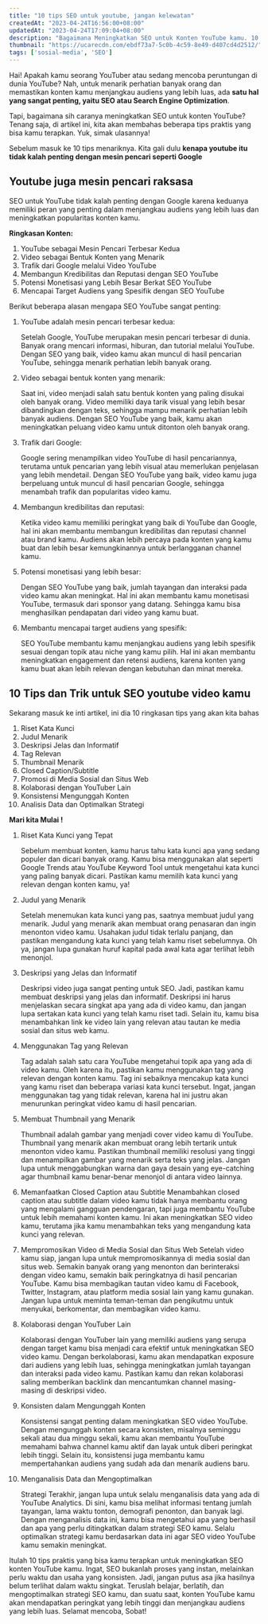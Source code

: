 ```yaml
---
title: "10 tips SEO untuk youtube, jangan kelewatan"
createdAt: "2023-04-24T16:56:00+08:00"
updatedAt: "2023-04-24T17:09:04+08:00"
description: "Bagaimana Meningkatkan SEO untuk Konten YouTube kamu. 10 tips praktis yang bisa kamu terapkan untuk meningkatkan SEO konten YouTube kamu"
thumbnail: "https://ucarecdn.com/ebdf73a7-5c0b-4c59-8e49-d407cd4d2512/"
tags: ['sosial-media', 'SEO']
---
```

Hai! Apakah kamu seorang YouTuber atau sedang mencoba peruntungan di dunia YouTube? Nah, untuk menarik perhatian banyak orang dan memastikan konten kamu menjangkau audiens yang lebih luas, ada **satu hal yang sangat penting, yaitu SEO atau Search Engine Optimization**.

Tapi, bagaimana sih caranya meningkatkan SEO untuk konten YouTube? Tenang saja, di artikel ini, kita akan membahas beberapa tips praktis yang bisa kamu terapkan. Yuk, simak ulasannya!

Sebelum masuk ke 10 tips menariknya. Kita gali dulu **kenapa youtube itu tidak kalah penting dengan mesin pencari seperti Google**

## Youtube juga mesin pencari raksasa

SEO untuk YouTube tidak kalah penting dengan Google karena keduanya memiliki peran yang penting dalam menjangkau audiens yang lebih luas dan meningkatkan popularitas konten kamu.

**Ringkasan Konten:**

1. YouTube sebagai Mesin Pencari Terbesar Kedua
2. Video sebagai Bentuk Konten yang Menarik
3. Trafik dari Google melalui Video YouTube
4. Membangun Kredibilitas dan Reputasi dengan SEO YouTube
5. Potensi Monetisasi yang Lebih Besar Berkat SEO YouTube
6. Mencapai Target Audiens yang Spesifik dengan SEO YouTube

Berikut beberapa alasan mengapa SEO YouTube sangat penting:

1. YouTube adalah mesin pencari terbesar kedua:

   Setelah Google, YouTube merupakan mesin pencari terbesar di dunia. Banyak orang mencari informasi, hiburan, dan tutorial melalui YouTube. Dengan SEO yang baik, video kamu akan muncul di hasil pencarian YouTube, sehingga menarik perhatian lebih banyak orang.
2. Video sebagai bentuk konten yang menarik:

   Saat ini, video menjadi salah satu bentuk konten yang paling disukai oleh banyak orang. Video memiliki daya tarik visual yang lebih besar dibandingkan dengan teks, sehingga mampu menarik perhatian lebih banyak audiens. Dengan SEO YouTube yang baik, kamu akan meningkatkan peluang video kamu untuk ditonton oleh banyak orang.
3. Trafik dari Google:

   Google sering menampilkan video YouTube di hasil pencariannya, terutama untuk pencarian yang lebih visual atau memerlukan penjelasan yang lebih mendetail. Dengan SEO YouTube yang baik, video kamu juga berpeluang untuk muncul di hasil pencarian Google, sehingga menambah trafik dan popularitas video kamu.
4. Membangun kredibilitas dan reputasi:

   Ketika video kamu memiliki peringkat yang baik di YouTube dan Google, hal ini akan membantu membangun kredibilitas dan reputasi channel atau brand kamu. Audiens akan lebih percaya pada konten yang kamu buat dan lebih besar kemungkinannya untuk berlangganan channel kamu.
5. Potensi monetisasi yang lebih besar:

   Dengan SEO YouTube yang baik, jumlah tayangan dan interaksi pada video kamu akan meningkat. Hal ini akan membantu kamu monetisasi YouTube, termasuk dari sponsor yang datang. Sehingga kamu bisa menghasilkan pendapatan dari video yang kamu buat.
6. Membantu mencapai target audiens yang spesifik:

   SEO YouTube membantu kamu menjangkau audiens yang lebih spesifik sesuai dengan topik atau niche yang kamu pilih. Hal ini akan membantu meningkatkan engagement dan retensi audiens, karena konten yang kamu buat akan lebih relevan dengan kebutuhan dan minat mereka.

<Media src="https://ucarecdn.com/b35958f9-7f24-4aec-bc91-4d176cc74f58/" text="ilustrasi 10 tips seo untuk youtube jangan kelewatan" />

## 10 Tips dan Trik untuk SEO youtube video kamu

Sekarang masuk ke inti artikel, ini dia 10 ringkasan tips yang akan kita bahas

01. Riset Kata Kunci
02. Judul Menarik
03. Deskripsi Jelas dan Informatif
04. Tag Relevan
05. Thumbnail Menarik
06. Closed Caption/Subtitle
07. Promosi di Media Sosial dan Situs Web
08. Kolaborasi dengan YouTuber Lain
09. Konsistensi Mengunggah Konten
10. Analisis Data dan Optimalkan Strategi

**Mari kita Mulai !**

01. Riset Kata Kunci yang Tepat


    Sebelum membuat konten, kamu harus tahu kata kunci apa yang sedang populer dan dicari banyak orang. Kamu bisa menggunakan alat seperti Google Trends atau YouTube Keyword Tool untuk mengetahui kata kunci yang paling banyak dicari. Pastikan kamu memilih kata kunci yang relevan dengan konten kamu, ya!
02. Judul yang Menarik


    Setelah menemukan kata kunci yang pas, saatnya membuat judul yang menarik. Judul yang menarik akan membuat orang penasaran dan ingin menonton video kamu. Usahakan judul tidak terlalu panjang, dan pastikan mengandung kata kunci yang telah kamu riset sebelumnya. Oh ya, jangan lupa gunakan huruf kapital pada awal kata agar terlihat lebih menonjol.
03. Deskripsi yang Jelas dan Informatif


    Deskripsi video juga sangat penting untuk SEO. Jadi, pastikan kamu membuat deskripsi yang jelas dan informatif. Deskripsi ini harus menjelaskan secara singkat apa yang ada di video kamu, dan jangan lupa sertakan kata kunci yang telah kamu riset tadi. Selain itu, kamu bisa menambahkan link ke video lain yang relevan atau tautan ke media sosial dan situs web kamu.
04. Menggunakan Tag yang Relevan


    Tag adalah salah satu cara YouTube mengetahui topik apa yang ada di video kamu. Oleh karena itu, pastikan kamu menggunakan tag yang relevan dengan konten kamu. Tag ini sebaiknya mencakup kata kunci yang kamu riset dan beberapa variasi kata kunci tersebut. Ingat, jangan menggunakan tag yang tidak relevan, karena hal ini justru akan menurunkan peringkat video kamu di hasil pencarian.
05. Membuat Thumbnail yang Menarik


    Thumbnail adalah gambar yang menjadi cover video kamu di YouTube. Thumbnail yang menarik akan membuat orang lebih tertarik untuk menonton video kamu. Pastikan thumbnail memiliki resolusi yang tinggi dan menampilkan gambar yang menarik serta teks yang jelas. Jangan lupa untuk menggabungkan warna dan gaya desain yang eye-catching agar thumbnail kamu benar-benar menonjol di antara video lainnya.
06. Memanfaatkan Closed Caption atau Subtitle
    Menambahkan closed caption atau subtitle dalam video kamu tidak hanya membantu orang yang mengalami gangguan pendengaran, tapi juga membantu YouTube untuk lebih memahami konten kamu. Ini akan meningkatkan SEO video kamu, terutama jika kamu menambahkan teks yang mengandung kata kunci yang relevan.
07. Mempromosikan Video di Media Sosial dan Situs Web
    Setelah video kamu siap, jangan lupa untuk mempromosikannya di media sosial dan situs web. Semakin banyak orang yang menonton dan berinteraksi dengan video kamu, semakin baik peringkatnya di hasil pencarian YouTube. Kamu bisa membagikan tautan video kamu di Facebook, Twitter, Instagram, atau platform media sosial lain yang kamu gunakan. Jangan lupa untuk meminta teman-teman dan pengikutmu untuk menyukai, berkomentar, dan membagikan video kamu.
08. Kolaborasi dengan YouTuber Lain


    Kolaborasi dengan YouTuber lain yang memiliki audiens yang serupa dengan target kamu bisa menjadi cara efektif untuk meningkatkan SEO video kamu. Dengan berkolaborasi, kamu akan mendapatkan exposure dari audiens yang lebih luas, sehingga meningkatkan jumlah tayangan dan interaksi pada video kamu. Pastikan kamu dan rekan kolaborasi saling memberikan backlink dan mencantumkan channel masing-masing di deskripsi video.
09. Konsisten dalam Mengunggah Konten


    Konsistensi sangat penting dalam meningkatkan SEO video YouTube. Dengan mengunggah konten secara konsisten, misalnya seminggu sekali atau dua minggu sekali, kamu akan membantu YouTube memahami bahwa channel kamu aktif dan layak untuk diberi peringkat lebih tinggi. Selain itu, konsistensi juga membantu kamu mempertahankan audiens yang sudah ada dan menarik audiens baru.
10. Menganalisis Data dan Mengoptimalkan

    Strategi
    Terakhir, jangan lupa untuk selalu menganalisis data yang ada di YouTube Analytics. Di sini, kamu bisa melihat informasi tentang jumlah tayangan, lama waktu tonton, demografi penonton, dan banyak lagi. Dengan menganalisis data ini, kamu bisa mengetahui apa yang berhasil dan apa yang perlu ditingkatkan dalam strategi SEO kamu. Selalu optimalkan strategi kamu berdasarkan data ini agar SEO video YouTube kamu semakin meningkat.

Itulah 10 tips praktis yang bisa kamu terapkan untuk meningkatkan SEO konten YouTube kamu. Ingat, SEO bukanlah proses yang instan, melainkan perlu waktu dan usaha yang konsisten. Jadi, jangan putus asa jika hasilnya belum terlihat dalam waktu singkat. Teruslah belajar, berlatih, dan mengoptimalkan strategi SEO kamu, dan suatu saat, konten YouTube kamu akan mendapatkan peringkat yang lebih tinggi dan menjangkau audiens yang lebih luas. Selamat mencoba, Sobat!